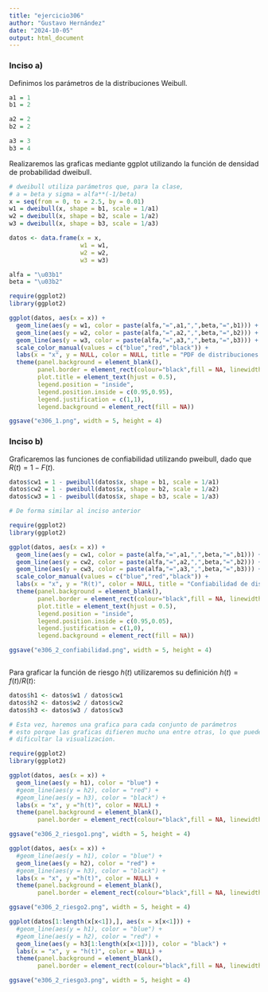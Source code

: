 ```yaml
---
title: "ejercicio306"
author: "Gustavo Hernández"
date: "2024-10-05"
output: html_document
---
```


### Inciso a)
Definimos los parámetros de la distribuciones Weibull.

```r
a1 = 1
b1 = 2

a2 = 2
b2 = 2

a3 = 3
b3 = 4
```

Realizaremos las graficas mediante ggplot utilizando la función de densidad de probabilidad dweibull.

```r
# dweibull utiliza parámetros que, para la clase,
# a = beta y sigma = alfa**(-1/beta)
x = seq(from = 0, to = 2.5, by = 0.01)
w1 = dweibull(x, shape = b1, scale = 1/a1)
w2 = dweibull(x, shape = b2, scale = 1/a2)
w3 = dweibull(x, shape = b3, scale = 1/a3)

datos <- data.frame(x = x,
                    w1 = w1,
                    w2 = w2,
                    w3 = w3)

alfa = "\u03b1"
beta = "\u03b2"

require(ggplot2)
library(ggplot2)

ggplot(datos, aes(x = x)) +
  geom_line(aes(y = w1, color = paste(alfa,"=",a1,",",beta,"=",b1))) +
  geom_line(aes(y = w2, color = paste(alfa,"=",a2,",",beta,"=",b2))) +
  geom_line(aes(y = w3, color = paste(alfa,"=",a3,",",beta,"=",b3))) +
  scale_color_manual(values = c("blue","red","black")) +
  labs(x = "x", y = NULL, color = NULL, title = "PDF de distribuciones Weibull") +
  theme(panel.background = element_blank(),
        panel.border = element_rect(colour="black",fill = NA, linewidth = 1),
        plot.title = element_text(hjust = 0.5),
        legend.position = "inside",
        legend.position.inside = c(0.95,0.95),
        legend.justification = c(1,1),
        legend.background = element_rect(fill = NA))

ggsave("e306_1.png", width = 5, height = 4)


```

### Inciso b)

Graficaremos las funciones de confiabilidad utilizando pweibull, dado que $R(t) = 1-F(t)$.

```r
datos$cw1 = 1 - pweibull(datos$x, shape = b1, scale = 1/a1)
datos$cw2 = 1 - pweibull(datos$x, shape = b2, scale = 1/a2)
datos$cw3 = 1 - pweibull(datos$x, shape = b3, scale = 1/a3)

# De forma similar al inciso anterior

require(ggplot2)
library(ggplot2)

ggplot(datos, aes(x = x)) +
  geom_line(aes(y = cw1, color = paste(alfa,"=",a1,",",beta,"=",b1))) +
  geom_line(aes(y = cw2, color = paste(alfa,"=",a2,",",beta,"=",b2))) +
  geom_line(aes(y = cw3, color = paste(alfa,"=",a3,",",beta,"=",b3))) +
  scale_color_manual(values = c("blue","red","black")) +
  labs(x = "x", y = "R(t)", color = NULL, title = "Confiabilidad de distribuciones Weibull") +
  theme(panel.background = element_blank(),
        panel.border = element_rect(colour="black",fill = NA, linewidth = 1),
        plot.title = element_text(hjust = 0.5),
        legend.position = "inside",
        legend.position.inside = c(0.95,0.05),
        legend.justification = c(1,0),
        legend.background = element_rect(fill = NA))

ggsave("e306_2_confiabilidad.png", width = 5, height = 4)



```

Para graficar la función de riesgo $h(t)$ utilizaremos su definición $h(t) = f(t)/R(t)$:

```r
datos$h1 <- datos$w1 / datos$cw1
datos$h2 <- datos$w2 / datos$cw2
datos$h3 <- datos$w3 / datos$cw3

# Esta vez, haremos una grafica para cada conjunto de parámetros
# esto porque las graficas difieren mucho una entre otras, lo que puede
# dificultar la visualizacion.

require(ggplot2)
library(ggplot2)

ggplot(datos, aes(x = x)) +
  geom_line(aes(y = h1), color = "blue") +
  #geom_line(aes(y = h2), color = "red") +
  #geom_line(aes(y = h3), color = "black") +
  labs(x = "x", y ="h(t)", color = NULL) +
  theme(panel.background = element_blank(),
        panel.border = element_rect(colour="black",fill = NA, linewidth = 1))

ggsave("e306_2_riesgo1.png", width = 5, height = 4)

ggplot(datos, aes(x = x)) +
  #geom_line(aes(y = h1), color = "blue") +
  geom_line(aes(y = h2), color = "red") +
  #geom_line(aes(y = h3), color = "black") +
  labs(x = "x", y ="h(t)", color = NULL) +
  theme(panel.background = element_blank(),
        panel.border = element_rect(colour="black",fill = NA, linewidth = 1))

ggsave("e306_2_riesgo2.png", width = 5, height = 4)

ggplot(datos[1:length(x[x<1]),], aes(x = x[x<1])) +
  #geom_line(aes(y = h1), color = "blue") +
  #geom_line(aes(y = h2), color = "red") +
  geom_line(aes(y = h3[1:length(x[x<1])]), color = "black") +
  labs(x = "x", y = "h(t)", color = NULL) +
  theme(panel.background = element_blank(),
        panel.border = element_rect(colour="black",fill = NA, linewidth = 1))

ggsave("e306_2_riesgo3.png", width = 5, height = 4)


```



